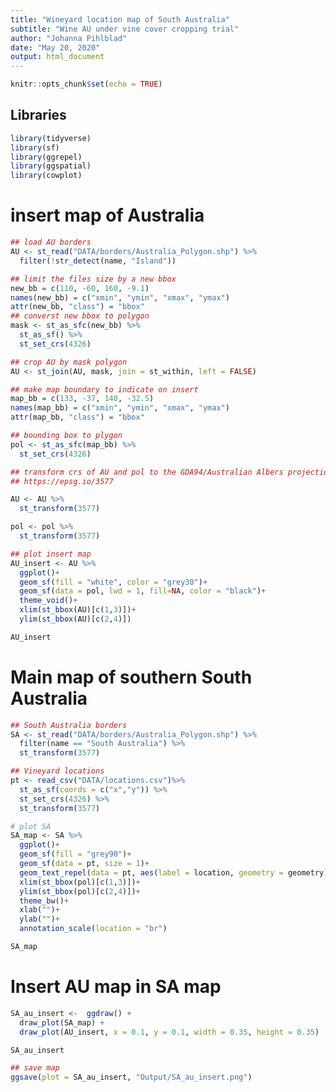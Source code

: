 ```yaml
---
title: "Wineyard location map of South Australia"
subtitle: "Wine AU under vine cover cropping trial"
author: "Johanna Pihlblad"
date: "May 20, 2020"
output: html_document
---
```


```r
knitr::opts_chunk$set(echo = TRUE)
```

## Libraries
```r
library(tidyverse)
library(sf)
library(ggrepel)
library(ggspatial)
library(cowplot)
```

# insert map of Australia
```r

## load AU borders
AU <- st_read("DATA/borders/Australia_Polygon.shp") %>% 
  filter(!str_detect(name, "Island"))

```

```r
## limit the files size by a new bbox
new_bb = c(110, -60, 160, -9.1)
names(new_bb) = c("xmin", "ymin", "xmax", "ymax")
attr(new_bb, "class") = "bbox"
## converst new bbox to polygon
mask <- st_as_sfc(new_bb) %>%
  st_as_sf() %>% 
  st_set_crs(4326)

```

```r
## crop AU by mask polygon
AU <- st_join(AU, mask, join = st_within, left = FALSE)

```

```r
## make map boundary to indicate on insert
map_bb = c(133, -37, 140, -32.5)
names(map_bb) = c("xmin", "ymin", "xmax", "ymax")
attr(map_bb, "class") = "bbox"

## bounding box to plygon
pol <- st_as_sfc(map_bb) %>% 
  st_set_crs(4326)

```

```r
## transform crs of AU and pol to the GDA94/Australian Albers projection
## https://epsg.io/3577 

AU <- AU %>% 
  st_transform(3577) 

pol <- pol %>% 
  st_transform(3577)

```

```r
## plot insert map
AU_insert <- AU %>% 
  ggplot()+
  geom_sf(fill = "white", color = "grey30")+
  geom_sf(data = pol, lwd = 1, fill=NA, color = "black")+
  theme_void()+
  xlim(st_bbox(AU)[c(1,3)])+
  ylim(st_bbox(AU)[c(2,4)])

AU_insert

```

# Main map of southern South Australia 

```r
## South Australia borders
SA <- st_read("DATA/borders/Australia_Polygon.shp") %>% 
  filter(name == "South Australia") %>% 
  st_transform(3577) 

```

```r
## Vineyard locations
pt <- read_csv("DATA/locations.csv")%>% 
  st_as_sf(coords = c("x","y")) %>% 
  st_set_crs(4326) %>% 
  st_transform(3577)

```

```r
# plot SA
SA_map <- SA %>% 
  ggplot()+
  geom_sf(fill = "grey90")+
  geom_sf(data = pt, size = 1)+
  geom_text_repel(data = pt, aes(label = location, geometry = geometry), stat = "sf_coordinates", fontface = "bold", size = 3.5)+
  xlim(st_bbox(pol)[c(1,3)])+
  ylim(st_bbox(pol)[c(2,4)])+
  theme_bw()+
  xlab("")+
  ylab("")+
  annotation_scale(location = "br")

SA_map

```


# Insert AU map in SA map

```r
SA_au_insert <-  ggdraw() +
  draw_plot(SA_map) +
  draw_plot(AU_insert, x = 0.1, y = 0.1, width = 0.35, height = 0.35)

SA_au_insert

```

```r
## save map
ggsave(plot = SA_au_insert, "Output/SA_au_insert.png")
```

